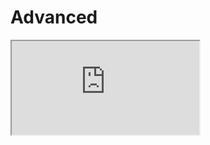 # Advanced

<iframe
  src="https://codesandbox.io/embed/sad-wing-4t25b0?fontsize=14&hidenavigation=1&theme=dark&view=editor"
  style={{
    width: '100%',
    height: '500px',
    border: 0,
    borderRadius: '4px',
    overflow: 'hidden'
  }}
  title="sad-wing-4t25b0"
  allow="accelerometer; ambient-light-sensor; camera; encrypted-media; geolocation; gyroscope; hid; microphone; midi; payment; usb; vr; xr-spatial-tracking"
  sandbox="allow-forms allow-modals allow-popups allow-presentation allow-same-origin allow-scripts"
></iframe>
